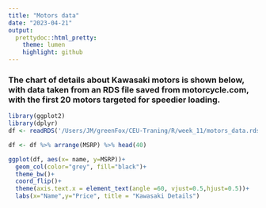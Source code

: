 ```yaml
---
title: "Motors data"
date: "2023-04-21"
output:
  prettydoc::html_pretty:
    theme: lumen
    highlight: github
---
```

### The chart of details about Kawasaki motors is shown below, with data taken from an RDS file saved from motorcycle.com, with the first 20 motors targeted for speedier loading.

```r

library(ggplot2)
library(dplyr)
df <- readRDS('/Users/JM/greenFox/CEU-Traning/R/week_11/motors_data.rds' )

df <- df %>% arrange(MSRP) %>% head(40)

ggplot(df, aes(x= name, y=MSRP))+  
  geom_col(color="grey", fill="black")+
  theme_bw()+
  coord_flip()+
  theme(axis.text.x = element_text(angle =60, vjust=0.5,hjust=0.5))+
  labs(x="Name",y="Price", title = "Kawasaki Details")
  
  

```

